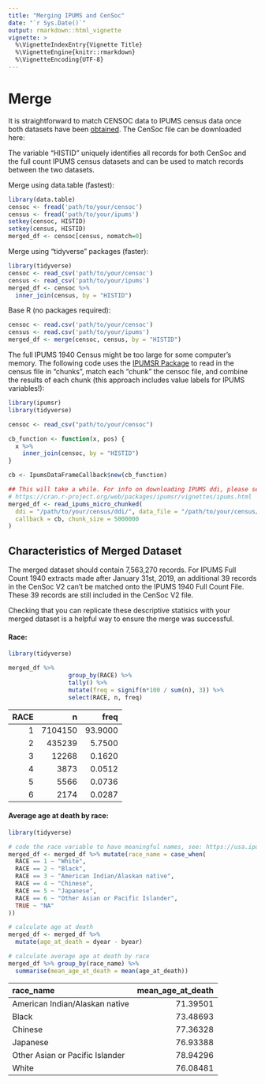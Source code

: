 ```yaml
---
title: "Merging IPUMS and CenSoc"
date: "`r Sys.Date()`"
output: rmarkdown::html_vignette
vignette: >
  %\VignetteIndexEntry{Vignette Title}
  %\VignetteEngine{knitr::rmarkdown}
  %\VignetteEncoding{UTF-8}
---
```


# Merge

It is straightforward to match CENSOC data to IPUMS census data once both datasets have been [obtained](https://censoc.demog.berkeley.edu/articles/ipums_document.html). The CenSoc file can be downloaded here: 

The variable "HISTID" uniquely identifies all records for both CenSoc and the full count IPUMS census datasets and can be used to match records between the two datasets. 

Merge using data.table (fastest): 
```r
library(data.table)
censoc <- fread('path/to/your/censoc')
census <- fread('path/to/your/ipums')
setkey(censoc, HISTID)
setkey(census, HISTID)
merged_df <- censoc[census, nomatch=0]
```

Merge using "tidyverse" packages (faster): 
```r
library(tidyverse)
censoc <- read_csv('path/to/your/censoc')
census <- read_csv('path/to/your/ipums')
merged_df <- censoc %>%
  inner_join(census, by = "HISTID")
```

Base R (no packages required):
```r
censoc <- read.csv('path/to/your/censoc')
census <- read.csv('path/to/your/ipums')
merged_df <- merge(censoc, census, by = "HISTID")
```

The full IPUMS 1940 Census might be too large for some computer's memory. The following code uses the [IPUMSR Package](https://cran.r-project.org/web/packages/ipumsr/vignettes/ipums.html) to read in the census file in "chunks", match each "chunk" the censoc file, and combine the results of each chunk (this approach includes value labels for IPUMS variables!): 

```r
library(ipumsr)
library(tidyverse)

censoc <- read_csv("path/to/your/censoc")

cb_function <- function(x, pos) {
  x %>% 
    inner_join(censoc, by = "HISTID")
}

cb <- IpumsDataFrameCallback$new(cb_function)

## This will take a while. For info on downloading IPUMS ddi, please see: 
# https://cran.r-project.org/web/packages/ipumsr/vignettes/ipums.html
merged_df <- read_ipums_micro_chunked(
  ddi = "/path/to/your/census/ddi/", data_file = "/path/to/your/census/data/", verbose = FALSE,
  callback = cb, chunk_size = 5000000
)
```


## Characteristics of Merged Dataset

The merged dataset should contain 7,563,270 records. For IPUMS Full Count 1940 extracts made after January 31st, 2019, an additional 39 records in the CenSoc V2 can't be matched onto the IPUMS 1940 Full Count File. These 39 records are still included in the CenSoc V2 file.

Checking that you can replicate these descriptive statisics with your merged dataset is a helpful way to ensure the merge was successful.

#### Race: 

```r
library(tidyverse)

merged_df %>%
                 group_by(RACE) %>%
                 tally() %>%
                 mutate(freq = signif(n*100 / sum(n), 3)) %>%
                 select(RACE, n, freq)
```


| RACE|       n|    freq|
|----:|-------:|-------:|
|    1| 7104150| 93.9000|
|    2|  435239|  5.7500|
|    3|   12268|  0.1620|
|    4|    3873|  0.0512|
|    5|    5566|  0.0736|
|    6|    2174|  0.0287|

#### Average age at death by race: 

```r
library(tidyverse)

# code the race variable to have meaningful names, see: https://usa.ipums.org/usa-action/variables/RACE#codes_section
merged_df <- merged_df %>% mutate(race_name = case_when(
  RACE == 1 ~ "White",
  RACE == 2 ~ "Black",
  RACE == 3 ~ "American Indian/Alaskan native",
  RACE == 4 ~ "Chinese",
  RACE == 5 ~ "Japanese",
  RACE == 6 ~ "Other Asian or Pacific Islander",
  TRUE ~ "NA"
))

# calculate age at death
merged_df <- merged_df %>%
  mutate(age_at_death = dyear - byear)

# calculate average age at death by race
merged_df %>% group_by(race_name) %>% 
  summarise(mean_age_at_death = mean(age_at_death))
```

|race_name                       | mean_age_at_death|
|:-------------------------------|-----------------:|
|American Indian/Alaskan native  |          71.39501|
|Black                           |          73.48693|
|Chinese                         |          77.36328|
|Japanese                        |          76.93388|
|Other Asian or Pacific Islander |          78.94296|
|White                           |          76.08481|

